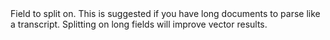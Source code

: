 <ParamField body="splitOnField" type="string">
  Field to split on. This is suggested if you have long documents to parse like
  a transcript. Splitting on long fields will improve vector results.
</ParamField>
